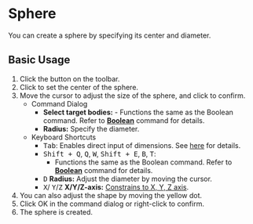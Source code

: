 
# Sphere

<Reference shortcut='' command='Sphere' button='Toolbar' />

You can create a sphere by specifying its center and diameter.

## Basic Usage

1. Click the <ButtonIcon type="button-sphere" /> button on the toolbar.
2. Click to set the center of the sphere.
3. Move the cursor to adjust the size of the sphere, and click to confirm.
   - <Kst>Command Dialog</Kst>
      - **Select target bodies:**
            - Functions the same as the Boolean command. Refer to [**Boolean**](/solid/boolean) command for details.
      - **Radius:** Specify the diameter.
   - <Kst>Keyboard Shortcuts</Kst>
      - <kbd>Tab</kbd>: Enables direct input of dimensions. See [here](/tool/sketching-essentials#specify-dimensions-numerically) for details.
      - <kbd>Shift + Q</kbd>, <kbd>Q</kbd>, <kbd>W</kbd>, <kbd>Shift + E</kbd>, <kbd>B</kbd>, <kbd>T</kbd>:
         - Functions the same as the Boolean command. Refer to [**Boolean**](/solid/boolean) command for details.
      - <kbd>D</kbd> **Radius:** Adjust the diameter by moving the cursor.
      - <kbd>X</kbd>/ <kbd>Y</kbd>/<kbd>Z</kbd> **X/Y/Z-axis:** [Constrains to X, Y, Z axis](/tool/sketching-essentials#constrain-to-an-axis).
4. You can also adjust the shape by moving the yellow dot.
5. Click OK in the command dialog or right-click to confirm.
6. The sphere is created.


<VideoPlayer fileName="sphere"/>